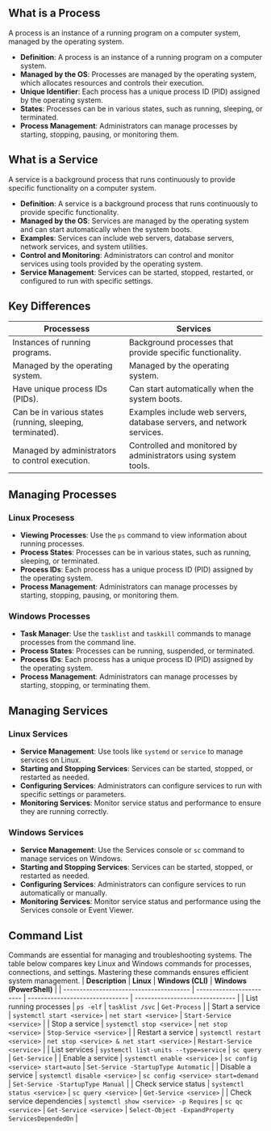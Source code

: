 
<ChatWindow />

## What is a Process

A process is an instance of a running program on a computer system, managed by the operating system.

- **Definition**: A process is an instance of a running program on a computer system.
- **Managed by the OS**: Processes are managed by the operating system, which allocates resources and controls their execution.
- **Unique Identifier**: Each process has a unique process ID (PID) assigned by the operating system.
- **States**: Processes can be in various states, such as running, sleeping, or terminated.
- **Process Management**: Administrators can manage processes by starting, stopping, pausing, or monitoring them.

## What is a Service

A service is a background process that runs continuously to provide specific functionality on a computer system.

- **Definition**: A service is a background process that runs continuously to provide specific functionality.
- **Managed by the OS**: Services are managed by the operating system and can start automatically when the system boots.
- **Examples**: Services can include web servers, database servers, network services, and system utilities.
- **Control and Monitoring**: Administrators can control and monitor services using tools provided by the operating system.
- **Service Management**: Services can be started, stopped, restarted, or configured to run with specific settings.

## Key Differences

| Processess                                                | Services                                                              |
| --------------------------------------------------------- | --------------------------------------------------------------------- |
| Instances of running programs.                            | Background processes that provide specific functionality.             |
| Managed by the operating system.                          | Managed by the operating system.                                      |
| Have unique process IDs (PIDs).                           | Can start automatically when the system boots.                        |
| Can be in various states (running, sleeping, terminated). | Examples include web servers, database servers, and network services. |
| Managed by administrators to control execution.           | Controlled and monitored by administrators using system tools.        |

## Managing Processes

### Linux Procesess

- **Viewing Processes**: Use the `ps` command to view information about running processes.
- **Process States**: Processes can be in various states, such as running, sleeping, or terminated.
- **Process IDs**: Each process has a unique process ID (PID) assigned by the operating system.
- **Process Management**: Administrators can manage processes by starting, stopping, pausing, or monitoring them.

### Windows Processes

- **Task Manager**: Use the `tasklist` and `taskkill` commands to manage processes from the command line.
- **Process States**: Processes can be running, suspended, or terminated.
- **Process IDs**: Each process has a unique process ID (PID) assigned by the operating system.
- **Process Management**: Administrators can manage processes by starting, stopping, or terminating them.

## Managing Services

### Linux Services

- **Service Management**: Use tools like `systemd` or `service` to manage services on Linux.
- **Starting and Stopping Services**: Services can be started, stopped, or restarted as needed.
- **Configuring Services**: Administrators can configure services to run with specific settings or parameters.
- **Monitoring Services**: Monitor service status and performance to ensure they are running correctly.

### Windows Services

- **Service Management**: Use the Services console or `sc` command to manage services on Windows.
- **Starting and Stopping Services**: Services can be started, stopped, or restarted as needed.
- **Configuring Services**: Administrators can configure services to run automatically or manually.
- **Monitoring Services**: Monitor service status and performance using the Services console or Event Viewer.

## Command List

Commands are essential for managing and troubleshooting systems. The table below compares key Linux and Windows commands for processes, connections, and settings. Mastering these commands ensures efficient system management.
| **Description** | **Linux** | **Windows (CLI)** | **Windows (PowerShell)** |
| --------------------------------------- | ------------------------ | ------------------------------- | ------------------------------- |
| List running processes | `ps -elf` | `tasklist /svc` | `Get-Process` |
| Start a service | `systemctl start <service>` | `net start <service>` | `Start-Service <service>` |
| Stop a service | `systemctl stop <service>` | `net stop <service>` | `Stop-Service <service>` |
| Restart a service | `systemctl restart <service>` | `net stop <service> & net start <service>` | `Restart-Service <service>` |
| List services | `systemctl list-units --type=service` | `sc query` | `Get-Service` |
| Enable a service | `systemctl enable <service>` | `sc config <service> start=auto` | `Set-Service -StartupType Automatic` |
| Disable a service | `systemctl disable <service>` | `sc config <service> start=demand` | `Set-Service -StartupType Manual` |
| Check service status | `systemctl status <service>` | `sc query <service>` | `Get-Service <service>` |
| Check service dependencies | `systemctl show <service> -p Requires` | `sc qc <service>` | `Get-Service <service>` | `Select-Object -ExpandProperty ServicesDependedOn` |
